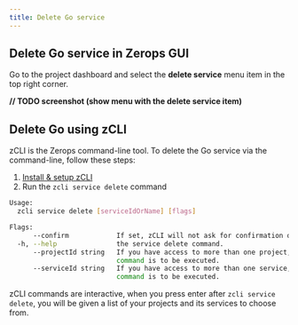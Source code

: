 ```yaml
---
title: Delete Go service
---
```


## Delete Go service in Zerops GUI

Go to the project dashboard and select the **delete service** menu item in the top right corner.

**// TODO screenshot (show menu with the delete service item)**

## Delete Go using zCLI

zCLI is the Zerops command-line tool. To delete the Go service via the command-line, follow these steps:

1. [Install & setup zCLI](/references/cli)
2. Run the `zcli service delete` command

```sh
Usage:
  zcli service delete [serviceIdOrName] [flags]

Flags:
      --confirm            If set, zCLI will not ask for confirmation of destructive operations.
  -h, --help               the service delete command.
      --projectId string   If you have access to more than one project, you must specify the project ID for which the
                           command is to be executed.
      --serviceId string   If you have access to more than one service, you must specify the service ID for which the
                           command is to be executed.
```

zCLI commands are interactive, when you press enter after `zcli service delete`, you will be given a list of your projects and its services to choose from.
